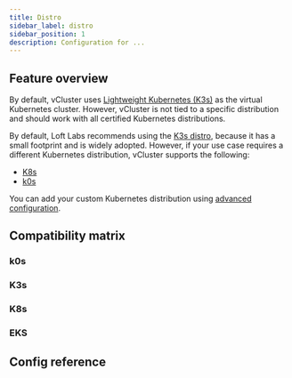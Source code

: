 ```yaml
---
title: Distro
sidebar_label: distro
sidebar_position: 1
description: Configuration for ...
---
```





## Feature overview

By default, vCluster uses [Lightweight Kubernetes (K3s)](https://k3s.io/) as the virtual Kubernetes cluster. However, vCluster is not tied to a specific distribution and should work with all certified Kubernetes distributions.

By default, Loft Labs recommends using the [K3s distro](./k3s.mdx), because it has a small footprint and is widely adopted. However, if your use case requires a different Kubernetes distribution, vCluster supports the following:

* [K8s](./k8s.mdx)
* [k0s](./k3s.mdx)

You can add your custom Kubernetes distribution using [advanced configuration](/vcluster-yaml/control-plane/advanced/README.mdx).

## Compatibility matrix

### k0s

<K0sCompat/>

### K3s

<K3sCompat/>

### K8s

<K8sCompat/>

### EKS

<EKSCompat/>

## Config reference

<Distro/>


